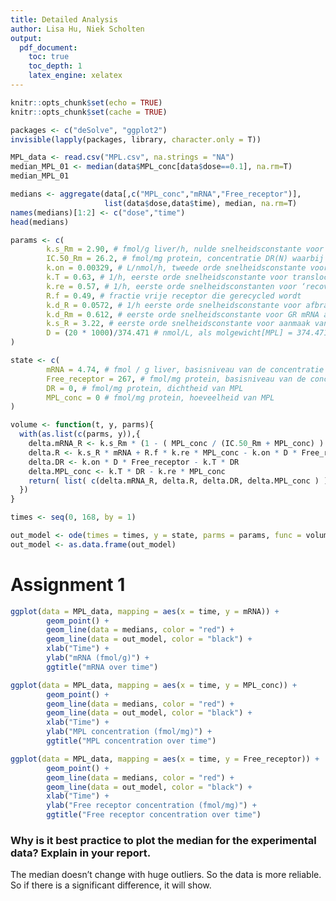```yaml
---
title: Detailed Analysis
author: Lisa Hu, Niek Scholten
output:
  pdf_document:
    toc: true
    toc_depth: 1
    latex_engine: xelatex
---
```

```r
knitr::opts_chunk$set(echo = TRUE)
knitr::opts_chunk$set(cache = TRUE)
```

```r
packages <- c("deSolve", "ggplot2")
invisible(lapply(packages, library, character.only = T))
```

```r
MPL_data <- read.csv("MPL.csv", na.strings = "NA")
median_MPL_01 <- median(data$MPL_conc[data$dose==0.1], na.rm=T)
median_MPL_01

medians <- aggregate(data[,c("MPL_conc","mRNA","Free_receptor")],
                     list(data$dose,data$time), median, na.rm=T)
names(medians)[1:2] <- c("dose","time")
head(medians)
```

```r
params <- c(
        k.s_Rm = 2.90, # fmol/g liver/h, nulde snelheidsconstante voor GR mRNA synthese
        IC.50_Rm = 26.2, # fmol/mg protein, concentratie DR(N) waarbij de aanmaak van receptor mRNA daalt tot 50% van de basis waarde
        k.on = 0.00329, # L/nmol/h, tweede orde snelheidsconstante voor vorming van het MPL-receptor complex
        k.T = 0.63, # 1/h, eerste orde snelheidsconstante voor translocatie van het MPL-receptor complex naar de nucleus
        k.re = 0.57, # 1/h, eerste orde snelheidsconstanten voor ‘recovery’ van de receptor van de celkern naar het cytosol
        R.f = 0.49, # fractie vrije receptor die gerecycled wordt
        k.d_R = 0.0572, # 1/h eerste orde snelheidsconstante voor afbraak van de receptor
        k.d_Rm = 0.612, # eerste orde snelheidsconstante voor GR mRNA afbraak
        k.s_R = 3.22, # eerste orde snelheidsconstante voor aanmaak van de receptor
        D = (20 * 1000)/374.471 # nmol/L, als molgewicht[MPL] = 374.471 g/mol
)

state <- c(
        mRNA = 4.74, # fmol / g liver, basisniveau van de concentratie receptor mRNA
        Free_receptor = 267, # fmol/mg protein, basisniveau van de concentratie vrije receptor
        DR = 0, # fmol/mg protein, dichtheid van MPL
        MPL_conc = 0 # fmol/mg protein, hoeveelheid van MPL
)

volume <- function(t, y, parms){
  with(as.list(c(parms, y)),{
    delta.mRNA_R <- k.s_Rm * (1 - ( MPL_conc / (IC.50_Rm + MPL_conc) ) ) - k.d_Rm * mRNA
    delta.R <- k.s_R * mRNA + R.f * k.re * MPL_conc - k.on * D * Free_receptor - k.d_R * Free_receptor
    delta.DR <- k.on * D * Free_receptor - k.T * DR
    delta.MPL_conc <- k.T * DR - k.re * MPL_conc
    return( list( c(delta.mRNA_R, delta.R, delta.DR, delta.MPL_conc ) ) )
  })
}

times <- seq(0, 168, by = 1)

out_model <- ode(times = times, y = state, parms = params, func = volume, method = "euler")
out_model <- as.data.frame(out_model)
```
# Assignment 1

```r
ggplot(data = MPL_data, mapping = aes(x = time, y = mRNA)) +
        geom_point() +
        geom_line(data = medians, color = "red") +
        geom_line(data = out_model, color = "black") +
        xlab("Time") +
        ylab("mRNA (fmol/g)") +
        ggtitle("mRNA over time")

ggplot(data = MPL_data, mapping = aes(x = time, y = MPL_conc)) +
        geom_point() +
        geom_line(data = medians, color = "red") +
        geom_line(data = out_model, color = "black") +
        xlab("Time") +
        ylab("MPL concentration (fmol/mg)") +
        ggtitle("MPL concentration over time")

ggplot(data = MPL_data, mapping = aes(x = time, y = Free_receptor)) +
        geom_point() +
        geom_line(data = medians, color = "red") +
        geom_line(data = out_model, color = "black") +
        xlab("Time") +
        ylab("Free receptor concentration (fmol/mg)") +
        ggtitle("Free receptor concentration over time")
```

### Why is it best practice to plot the median for the experimental data? Explain in your report.
The median doesn't change with huge outliers. So the data is more reliable.
So if there is a significant difference, it will show.